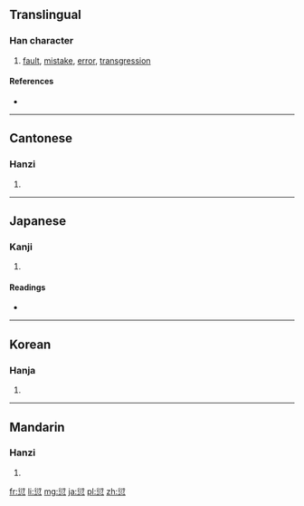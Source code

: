 ==Translingual==

===Han character===
{{Han char|rn=61|rad=心|as=09|sn=13|four=2133<sub>2</sub>|canj=竹弓心 (HNP)|ids=⿱⿻⿻[[彳]][[亍]][[氵]][[心]]}}

#[[fault]], [[mistake]], [[error]], [[transgression]]

====References====
* {{Han ref|kx=0393.350|dkj=10900|dj=0730.090|hdz=42322.140|uh=6106|ud=24838|bh=B75E|bd=46942}}

----

==Cantonese==

===Hanzi===
{{yue-hanzi|jyut=|y=hin1}}

# {{defn|Cantonese|sort=心09}}

----

==Japanese==

===Kanji===
{{ja-kanji|grade=|rs=心09}}

# {{defn|Japanese|sort=心09}}

====Readings====
* {{ja-readings|on=[[けん]] (ken)|kun=[[あやまる]] (ayamaru)}}

----

==Korean==

===Hanja===
{{ko-hanja|hangeul=건|eumhun=|rv=geon|mr=kŏn|y=ken}}

# {{defn|Korean|sort=心09}}

----

==Mandarin==

===Hanzi===
{{cmn-hanzi|pin=[[qiān]] ([[qian1]])|wg=ch'ien<sup>1</sup>}}

# {{defn|Mandarin|sort=心09}}

[[fr:愆]]
[[li:愆]]
[[mg:愆]]
[[ja:愆]]
[[pl:愆]]
[[zh:愆]]